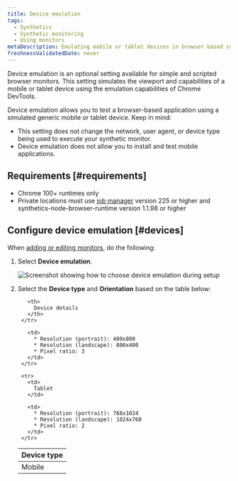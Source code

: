 ```yaml
---
title: Device emulation
tags:
  - Synthetics
  - Synthetic monitoring
  - Using monitors
metaDescription: Emulating mobile or tablet devices in browser based synthetic monitors
freshnessValidatedDate: never
---
```



Device emulation is an optional setting available for simple and scripted browser monitors. This setting simulates the viewport and capabilities of a mobile or tablet device using the emulation capabilities of Chrome DevTools.

Device emulation allows you to test a browser-based application using a simulated generic mobile or tablet device. Keep in mind:
* This setting does not change the network, user agent, or device type being used to execute your synthetic monitor.
* Device emulation does not allow you to install and test mobile applications.

## Requirements [#requirements]

* Chrome 100+ runtimes only
* Private locations must use [job manager](/docs/synthetics/synthetic-monitoring/private-locations/job-manager-transition-guide) version 225 or higher and synthetics-node-browser-runtime version 1.1.98 or higher

## Configure device emulation [#devices]

When [adding or editing monitors](/docs/synthetics/synthetic-monitoring/using-monitors/add-edit-monitors), do the following:

1. Select <DNT>**Device emulation**</DNT>.

    <img
      title="Screenshot showing how to choose device emulation during setup"
      alt="Screenshot showing how to choose device emulation during setup"
      src={syntheticDeviceEmulation}
    />

2. Select the <DNT>**Device type**</DNT> and <DNT>**Orientation**</DNT> based on the table below:

    <table>
      <thead>
        <tr>
          <th style={{ width: "200px" }}>
            Device type
          </th>

          <th>
            Device details
          </th>
        </tr>
      </thead>

      <tbody>
        <tr>
          <td>
            Mobile
          </td>

          <td>
            * Resolution (portrait): 400x800
            * Resolution (landscape): 800x400
            * Pixel ratio: 3
          </td>
        </tr>

        <tr>
          <td>
            Tablet
          </td>

          <td>
            * Resolution (portrait): 768x1024
            * Resolution (landscape): 1024x768
            * Pixel ratio: 2
          </td>
        </tr>
      </tbody>
    </table>